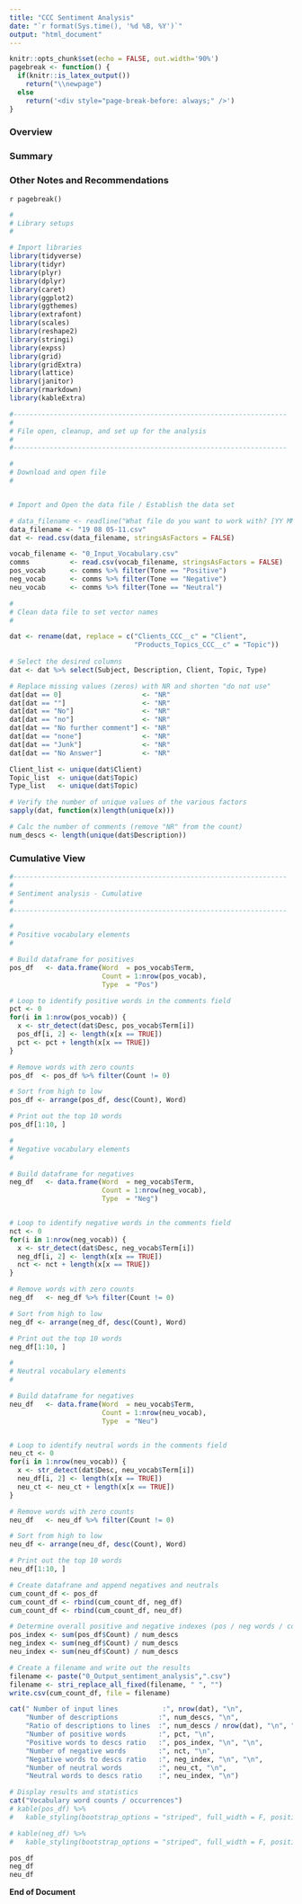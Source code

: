 ```yaml
---
title: "CCC Sentiment Analysis"
date: "`r format(Sys.time(), '%d %B, %Y')`" 
output: "html_document"
---
```


```r
knitr::opts_chunk$set(echo = FALSE, out.width='90%')
pagebreak <- function() {
  if(knitr::is_latex_output())
    return("\\newpage")
  else
    return('<div style="page-break-before: always;" />')
}
```

### Overview

### Summary

### Other Notes and Recommendations

`r pagebreak()`

```r
#
# Library setups
#

# Import libraries
library(tidyverse)
library(tidyr)
library(plyr)
library(dplyr)
library(caret)
library(ggplot2)
library(ggthemes)
library(extrafont)
library(scales)
library(reshape2)
library(stringi)
library(expss)
library(grid)
library(gridExtra)
library(lattice)
library(janitor)
library(rmarkdown)
library(kableExtra)

#--------------------------------------------------------------------
#
# File open, cleanup, and set up for the analysis
#
#--------------------------------------------------------------------

#
# Download and open file
#


# Import and Open the data file / Establish the data set

# data_filename <- readline("What file do you want to work with? [YY MM DD-DD.csv]? ")
data_filename <- "19 08 05-11.csv"
dat <- read.csv(data_filename, stringsAsFactors = FALSE)

vocab_filename <- "0_Input_Vocabulary.csv"
comms          <- read.csv(vocab_filename, stringsAsFactors = FALSE)
pos_vocab      <- comms %>% filter(Tone == "Positive")
neg_vocab      <- comms %>% filter(Tone == "Negative")
neu_vocab      <- comms %>% filter(Tone == "Neutral")

#
# Clean data file to set vector names
#

dat <- rename(dat, replace = c("Clients_CCC__c" = "Client",
                               "Products_Topics_CCC__c" = "Topic"))
              
# Select the desired columns
dat <- dat %>% select(Subject, Description, Client, Topic, Type)

# Replace missing values (zeros) with NR and shorten "do not use"
dat[dat == 0]                    <- "NR"
dat[dat == ""]                   <- "NR"
dat[dat == "No"]                 <- "NR"
dat[dat == "no"]                 <- "NR"
dat[dat == "No further comment"] <- "NR"
dat[dat == "none"]               <- "NR"
dat[dat == "Junk"]               <- "NR"
dat[dat == "No Answer"]          <- "NR"

Client_list <- unique(dat$Client)
Topic_list  <- unique(dat$Topic)
Type_list   <- unique(dat$Topic)

# Verify the number of unique values of the various factors
sapply(dat, function(x)length(unique(x)))

# Calc the number of comments (remove "NR" from the count)
num_descs <- length(unique(dat$Description))
```

### Cumulative View


```r

#--------------------------------------------------------------------
#
# Sentiment analysis - Cumulative
#
#--------------------------------------------------------------------

#
# Positive vocabulary elements
#

# Build dataframe for positives
pos_df   <- data.frame(Word  = pos_vocab$Term,
                       Count = 1:nrow(pos_vocab),
                       Type  = "Pos")

# Loop to identify positive words in the comments field
pct <- 0
for(i in 1:nrow(pos_vocab)) {
  x <- str_detect(dat$Desc, pos_vocab$Term[i])
  pos_df[i, 2] <- length(x[x == TRUE])
  pct <- pct + length(x[x == TRUE])
}

# Remove words with zero counts
pos_df  <- pos_df %>% filter(Count != 0)

# Sort from high to low
pos_df <- arrange(pos_df, desc(Count), Word)

# Print out the top 10 words
pos_df[1:10, ]

#
# Negative vocabulary elements
#

# Build dataframe for negatives
neg_df   <- data.frame(Word  = neg_vocab$Term,
                       Count = 1:nrow(neg_vocab),
                       Type  = "Neg")


# Loop to identify negative words in the comments field
nct <- 0
for(i in 1:nrow(neg_vocab)) {
  x <- str_detect(dat$Desc, neg_vocab$Term[i])
  neg_df[i, 2] <- length(x[x == TRUE])
  nct <- nct + length(x[x == TRUE])
}

# Remove words with zero counts
neg_df   <- neg_df %>% filter(Count != 0)

# Sort from high to low
neg_df <- arrange(neg_df, desc(Count), Word)

# Print out the top 10 words
neg_df[1:10, ]

#
# Neutral vocabulary elements
#

# Build dataframe for negatives
neu_df   <- data.frame(Word  = neu_vocab$Term,
                       Count = 1:nrow(neu_vocab),
                       Type  = "Neu")


# Loop to identify neutral words in the comments field
neu_ct <- 0
for(i in 1:nrow(neu_vocab)) {
  x <- str_detect(dat$Desc, neu_vocab$Term[i])
  neu_df[i, 2] <- length(x[x == TRUE])
  neu_ct <- neu_ct + length(x[x == TRUE])
}

# Remove words with zero counts
neu_df   <- neu_df %>% filter(Count != 0)

# Sort from high to low
neu_df <- arrange(neu_df, desc(Count), Word)

# Print out the top 10 words
neu_df[1:10, ]

# Create datafrane and append negatives and neutrals
cum_count_df <- pos_df
cum_count_df <- rbind(cum_count_df, neg_df)
cum_count_df <- rbind(cum_count_df, neu_df)

# Determine overall positive and negative indexes (pos / neg words / comments
pos_index <- sum(pos_df$Count) / num_descs
neg_index <- sum(neg_df$Count) / num_descs
neu_index <- sum(neu_df$Count) / num_descs

# Create a filename and write out the results
filename <- paste("0_Output_sentiment_analysis",".csv")
filename <- stri_replace_all_fixed(filename, " ", "")
write.csv(cum_count_df, file = filename)

cat(" Number of input lines           :", nrow(dat), "\n",
    "Number of descriptions          :", num_descs, "\n",
    "Ratio of descriptions to lines  :", num_descs / nrow(dat), "\n", "\n",
    "Number of positive words        :", pct, "\n",
    "Positive words to descs ratio   :", pos_index, "\n", "\n",
    "Number of negative words        :", nct, "\n",
    "Negative words to descs ratio   :", neg_index, "\n", "\n",
    "Number of neutral words         :", neu_ct, "\n",
    "Neutral words to descs ratio    :", neu_index, "\n")

# Display results and statistics
cat("Vocabulary word counts / occurrences")
# kable(pos_df) %>%
#   kable_styling(bootstrap_options = "striped", full_width = F, position = "left")

# kable(neg_df) %>%
#   kable_styling(bootstrap_options = "striped", full_width = F, position = "left")

pos_df
neg_df
neu_df
```

**End of Document**

